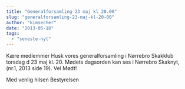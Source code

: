 ```yaml
---
title: "Generalforsamling 23 maj kl 20.00"
slug: "generalforsamling-23-maj-kl-20-00"
author: "kimsecher"
date: "2013-05-18"
tags: 
  - "seneste-nyt"
---
```


Kære medlemmer Husk vores generalforsamling i Nørrebro Skakklub torsdag d 23 maj kl. 20. Mødets dagsorden kan ses i Nørrebro Skaknyt, (nr.1, 2013 side 19). Vel Mødt!

Med venlig hilsen Bestyrelsen
